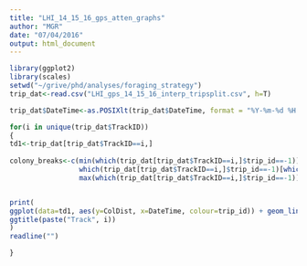 ```yaml
---
title: "LHI_14_15_16_gps_atten_graphs"
author: "MGR"
date: "07/04/2016"
output: html_document
---
```


```r

library(ggplot2)
library(scales)
setwd("~/grive/phd/analyses/foraging_strategy")
trip_dat<-read.csv("LHI_gps_14_15_16_interp_tripsplit.csv", h=T)

trip_dat$DateTime<-as.POSIXlt(trip_dat$DateTime, format = "%Y-%m-%d %H:%M:%S")

for(i in unique(trip_dat$TrackID))
{ 
td1<-trip_dat[trip_dat$TrackID==i,]
    
colony_breaks<-c(min(which(trip_dat[trip_dat$TrackID==i,]$trip_id==-1)),    which(trip_dat[trip_dat$TrackID==i,]$trip_id==-1)[which(diff(which(trip_dat[trip_dat$TrackID==i,]$trip_id==-1))>1)],
                 which(trip_dat[trip_dat$TrackID==i,]$trip_id==-1)[which(diff(which(trip_dat[trip_dat$TrackID==i,]$trip_id==-1))>1)+1],
                 max(which(trip_dat[trip_dat$TrackID==i,]$trip_id==-1)))


print(  
ggplot(data=td1, aes(y=ColDist, x=DateTime, colour=trip_id)) + geom_line() + geom_point()+ geom_vline(xintercept=as.numeric(td1[colony_breaks,]$DateTime))
ggtitle(paste("Track", i))
)
readline("")

}

```

